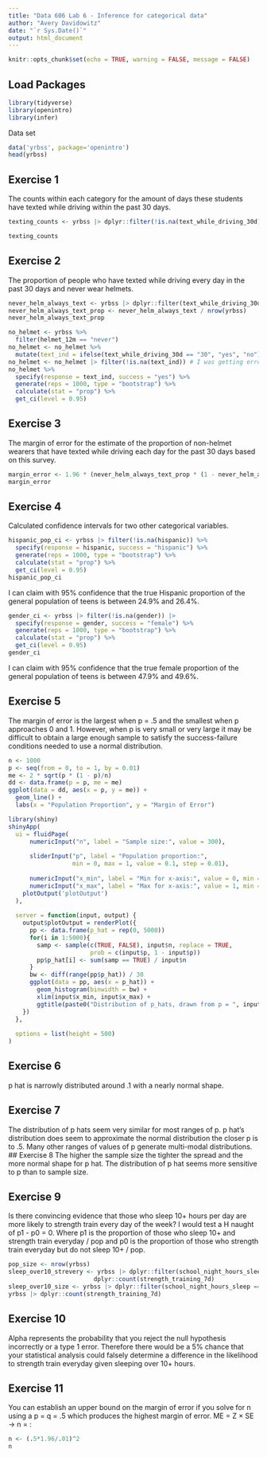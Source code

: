 ```yaml
---
title: "Data 606 Lab 6 - Inference for categorical data"
author: "Avery Davidowitz"
date: "`r Sys.Date()`"
output: html_document
---
```


```r
knitr::opts_chunk$set(echo = TRUE, warning = FALSE, message = FALSE)
```

## Load Packages


```r
library(tidyverse)
library(openintro)
library(infer)
```

Data set
```r
data('yrbss', package='openintro')
head(yrbss)
```

## Exercise 1
The counts within each category for the amount of days these students have texted while driving within the past 30 days.
```r
texting_counts <- yrbss |> dplyr::filter(!is.na(text_while_driving_30d)) |> count(text_while_driving_30d)

texting_counts
```

## Exercise 2
The proportion of people who have texted while driving every day in the past 30 days and never wear helmets.

```r
never_helm_always_text <- yrbss |> dplyr::filter(text_while_driving_30d == "30" & helmet_12m == "never") |> nrow()
never_helm_always_text_prop <- never_helm_always_text / nrow(yrbss)
never_helm_always_text_prop
```


```r
no_helmet <- yrbss %>%
  filter(helmet_12m == "never")
no_helmet <- no_helmet %>%
  mutate(text_ind = ifelse(text_while_driving_30d == "30", "yes", "no"))
no_helmet <- no_helmet |> filter(!is.na(text_ind)) # I was getting errors without removing NAs
no_helmet %>%
  specify(response = text_ind, success = "yes") %>%
  generate(reps = 1000, type = "bootstrap") %>%
  calculate(stat = "prop") %>%
  get_ci(level = 0.95)
```

## Exercise 3
The margin of error for the estimate of the proportion of non-helmet wearers that have texted while driving each day for the past 30 days based on this survey.
```r
margin_error <- 1.96 * (never_helm_always_text_prop * (1 - never_helm_always_text_prop) / nrow(yrbss))^(1/2)
margin_error
```

## Exercise 4
Calculated confidence intervals for two other categorical variables.
```r
hispanic_pop_ci <- yrbss |> filter(!is.na(hispanic)) %>%
  specify(response = hispanic, success = "hispanic") %>%
  generate(reps = 1000, type = "bootstrap") %>%
  calculate(stat = "prop") %>%
  get_ci(level = 0.95)
hispanic_pop_ci
```
I can claim with 95% confidence that the true Hispanic proportion of the general population of teens is between 24.9% and 26.4%. 
```r
gender_ci <- yrbss |> filter(!is.na(gender)) |>
  specify(response = gender, success = "female") %>%
  generate(reps = 1000, type = "bootstrap") %>%
  calculate(stat = "prop") %>%
  get_ci(level = 0.95)
gender_ci
```
I can claim with 95% confidence that the true female proportion of the general population of teens is between 47.9% and 49.6%.

## Exercise 5

The margin of error is the largest when p = .5 and the smallest when p approaches 0 and 1. However, when p is very small or very large it may be difficult to obtain a large enough sample to satisfy the success-failure conditions needed to use a normal distribution.

```r
n <- 1000
p <- seq(from = 0, to = 1, by = 0.01)
me <- 2 * sqrt(p * (1 - p)/n)
dd <- data.frame(p = p, me = me)
ggplot(data = dd, aes(x = p, y = me)) + 
  geom_line() +
  labs(x = "Population Proportion", y = "Margin of Error")
```


```r
library(shiny)
shinyApp(
  ui = fluidPage(
      numericInput("n", label = "Sample size:", value = 300),
      
      sliderInput("p", label = "Population proportion:",
                  min = 0, max = 1, value = 0.1, step = 0.01),
      
      numericInput("x_min", label = "Min for x-axis:", value = 0, min = 0, max = 1),
      numericInput("x_max", label = "Max for x-axis:", value = 1, min = 0, max = 1),
    plotOutput('plotOutput')
  ),
  
  server = function(input, output) { 
    output$plotOutput = renderPlot({
      pp <- data.frame(p_hat = rep(0, 5000))
      for(i in 1:5000){
        samp <- sample(c(TRUE, FALSE), input$n, replace = TRUE, 
                       prob = c(input$p, 1 - input$p))
        pp$p_hat[i] <- sum(samp == TRUE) / input$n
      }
      bw <- diff(range(pp$p_hat)) / 30
      ggplot(data = pp, aes(x = p_hat)) +
        geom_histogram(binwidth = bw) +
        xlim(input$x_min, input$x_max) +
        ggtitle(paste0("Distribution of p_hats, drawn from p = ", input$p, ", n = ", input$n))
    })
  },
  
  options = list(height = 500)
)
```

## Exercise 6
p hat is narrowly distributed around .1 with a nearly normal shape.

## Exercise 7
The distribution of p hats seem very similar for most ranges of p. p hat's distribution does seem to approximate the normal distribution the closer p is to .5. Many other ranges of values of p generate multi-modal distributions.
## Exercise 8
The higher the sample size the tighter the spread and the more normal shape for p hat. The distribution of p hat seems more sensitive to p than to sample size.

## Exercise 9
Is there convincing evidence that those who sleep 10+ hours per day are more likely to strength train every day of the week?
I would test a H naught of p1 - p0 = 0. Where p1 is the proportion of those who sleep 10+ and strength train everyday / pop and p0 is the proportion of those who strength train everyday but do not sleep 10+ / pop.
```r
pop_size <- nrow(yrbss)
sleep_over10_strevery <- yrbss |> dplyr::filter(school_night_hours_sleep == "10+") |>
                        dplyr::count(strength_training_7d)
sleep_over10_size <- yrbss |> dplyr::filter(school_night_hours_sleep == "10+") |> nrow()
yrbss |> dplyr::count(strength_training_7d)
```

## Exercise 10
Alpha represents the probability that you reject the null hypothesis incorrectly or a type 1 error. Therefore there would be a 5% chance that your statistical analysis could falsely determine a difference in the likelihood to strength train everyday given sleeping over 10+ hours.     

## Exercise 11
You can establish an upper bound on the margin of error if you solve for n using a p = q = .5 which produces the highest margin of error. ME = Z × SE -> n = :

```r
n <- (.5*1.96/.01)^2
n
```

